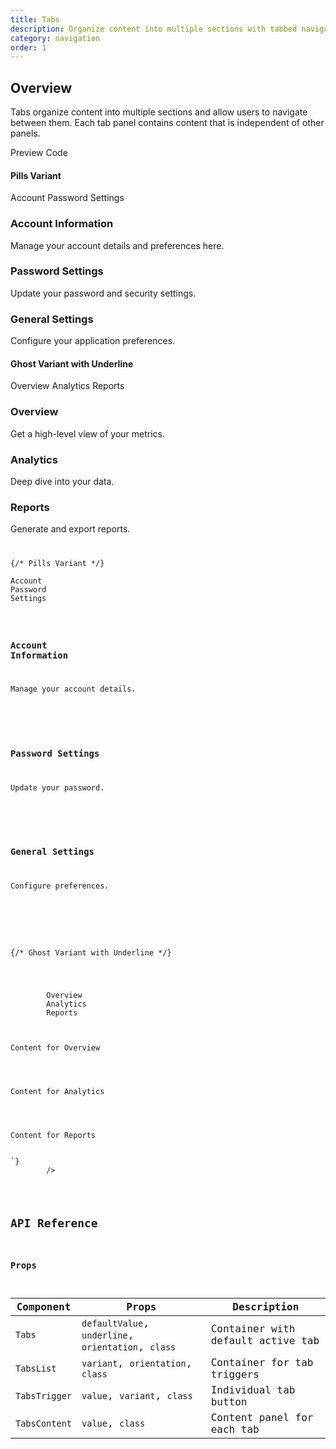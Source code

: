 ```yaml
---
title: Tabs
description: Organize content into multiple sections with tabbed navigation
category: navigation
order: 1
---
```



## Overview

Tabs organize content into multiple sections and allow users to navigate between them. Each tab panel contains content that is independent of other panels.

<Tabs defaultValue="preview" class="h-auto">
    <TabsList variant="pills" slot="list">
        <TabsTrigger value="preview" variant="pills">
            Preview
        </TabsTrigger>
        <TabsTrigger value="code" variant="pills">
            Code
        </TabsTrigger>
    </TabsList>
    <TabsContent value="preview" preview class="flex flex-col justify-center space-y-8">
            <div>
                <h4 class="text-sm font-semibold mb-3">Pills Variant</h4>
                <Tabs defaultValue="account" class="w-full">
                    <TabsList variant="pills" slot="list">
                        <TabsTrigger value="account" variant="pills">Account</TabsTrigger>
                        <TabsTrigger value="password" variant="pills">Password</TabsTrigger>
                        <TabsTrigger value="settings" variant="pills">Settings</TabsTrigger>
                    </TabsList>
                    <TabsContent value="account">
                        <div class="p-4 bg-muted/50 rounded-lg">
                            <h3 class="font-semibold mb-2">Account Information</h3>
                            <p class="text-sm">Manage your account details and preferences here.</p>
                        </div>
                    </TabsContent>
                    <TabsContent value="password">
                        <div class="p-4 bg-muted/50 rounded-lg">
                            <h3 class="font-semibold mb-2">Password Settings</h3>
                            <p class="text-sm">Update your password and security settings.</p>
                        </div>
                    </TabsContent>
                    <TabsContent value="settings">
                        <div class="p-4 bg-muted/50 rounded-lg">
                            <h3 class="font-semibold mb-2">General Settings</h3>
                            <p class="text-sm">Configure your application preferences.</p>
                        </div>
                    </TabsContent>
                </Tabs>
            </div>
            <div>
                <h4 class="text-sm font-semibold mb-3">Ghost Variant with Underline</h4>
                <Tabs defaultValue="overview" underline class="w-full">
                    <TabsList variant="ghost" slot="list">
                        <TabsTrigger value="overview" variant="ghost">Overview</TabsTrigger>
                        <TabsTrigger value="analytics" variant="ghost">Analytics</TabsTrigger>
                        <TabsTrigger value="reports" variant="ghost">Reports</TabsTrigger>
                    </TabsList>
                    <TabsContent value="overview">
                        <div class="p-4 bg-muted/50 rounded-lg">
                            <h3 class="font-semibold mb-2">Overview</h3>
                            <p class="text-sm">Get a high-level view of your metrics.</p>
                        </div>
                    </TabsContent>
                    <TabsContent value="analytics">
                        <div class="p-4 bg-muted/50 rounded-lg">
                            <h3 class="font-semibold mb-2">Analytics</h3>
                            <p class="text-sm">Deep dive into your data.</p>
                        </div>
                    </TabsContent>
                    <TabsContent value="reports">
                        <div class="p-4 bg-muted/50 rounded-lg">
                            <h3 class="font-semibold mb-2">Reports</h3>
                            <p class="text-sm">Generate and export reports.</p>
                        </div>
                    </TabsContent>
                </Tabs>
            </div>
    </TabsContent>
    <TabsContent value="code">
        <Code
            language="astro"
            code={`---

---
{/* Pills Variant */}
<Tabs defaultValue="account">
    <TabsList variant="pills" slot="list">
        <TabsTrigger value="account" variant="pills">Account</TabsTrigger>
        <TabsTrigger value="password" variant="pills">Password</TabsTrigger>
        <TabsTrigger value="settings" variant="pills">Settings</TabsTrigger>
    </TabsList>
    <TabsContent value="account">
        <div class="p-4">
            <h3>Account Information</h3>
            <p>Manage your account details.</p>
        </div>
    </TabsContent>
    <TabsContent value="password">
        <div class="p-4">
            <h3>Password Settings</h3>
            <p>Update your password.</p>
        </div>
    </TabsContent>
    <TabsContent value="settings">
        <div class="p-4">
            <h3>General Settings</h3>
            <p>Configure preferences.</p>
        </div>
    </TabsContent>
</Tabs>

{/* Ghost Variant with Underline */}

<Tabs defaultValue="overview" underline>
    <TabsList variant="ghost" slot="list">
        <TabsTrigger value="overview" variant="ghost">Overview</TabsTrigger>
        <TabsTrigger value="analytics" variant="ghost">Analytics</TabsTrigger>
        <TabsTrigger value="reports" variant="ghost">Reports</TabsTrigger>
    </TabsList>
    <TabsContent value="overview">
        <div class="p-4">Content for Overview</div>
    </TabsContent>
    <TabsContent value="analytics">
        <div class="p-4">Content for Analytics</div>
    </TabsContent>
    <TabsContent value="reports">
        <div class="p-4">Content for Reports</div>
    </TabsContent>
</Tabs>`}
        />
    </TabsContent>
</Tabs>

## API Reference

### Props

| Component     | Props                                               | Description                       |
| ------------- | --------------------------------------------------- | --------------------------------- |
| `Tabs`        | `defaultValue`, `underline`, `orientation`, `class` | Container with default active tab |
| `TabsList`    | `variant`, `orientation`, `class`                   | Container for tab triggers        |
| `TabsTrigger` | `value`, `variant`, `class`                         | Individual tab button             |
| `TabsContent` | `value`, `class`                                    | Content panel for each tab        |
